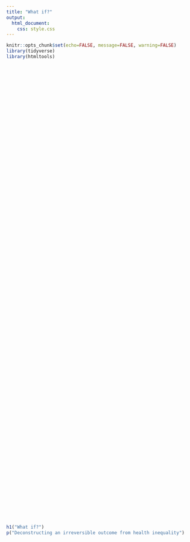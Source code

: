 ```yaml
---
title: "What if?"
output: 
  html_document:
    css: style.css
---
```


```r
knitr::opts_chunk$set(echo=FALSE, message=FALSE, warning=FALSE)
library(tidyverse)
library(htmltools)
```


<!-------------------------------- Story zone --------------------------------->

<div class="story">

  <div id="scene0" class="scene" style="width: 100vw; height: 100vh; padding: 30vh 0;">
```r
h1("What if?")
p("Deconstructing an irreversible outcome from health inequality")
```
  </div>

  <div id="scene1" class="scene" style="height: 300vh; padding: 0 0;">
```r
div(
  id = "scene1_box", style = "height: 100vh; width: 40vw; padding: 10vh 0;",
  div(id = "scene1_common", style = "width: 100%; display: inline-block; visibility: hidden;",
      p(tags$i("Both are...")), 
      p("63 years old and male", br(),
        "fathers of two daughters", br(),
        "patients with severe heart disease")
  ),
  
  div(style = "width: 100%; display: inline-block; padding-top: 3vh;",
      div(style = "width: 50%; float: left;",
          img(src = "img/silhouette_lee.png", style = "width: 8.9vw; height: 10.3vw; opacity: 0.7;")),
      div(style = "width: 50%; float: right;",
          img(src = "img/silhouette_song.png", style = "width: 8.9vw; height: 10.3vw; opacity: 0.7;"))
  ),
  div(style = "width: 100%; display: inline-block;",
      div(style = "float: left; width: 45%; padding-left: 3vw;", h1("Ajay")),
      div(style = "float: left; width: 10%; padding-top: 4vh;", p("&")),
      div(style = "float: left; width: 45%; padding-right: 3vw;", h1("Bob"))
  ),
  
  div(id = "scene1_diff1", style = "width: 100%; display: inline-block; padding: 50px 0; visibility: hidden;", 
      p(tags$i("However...")), 
      div(style = "width: 50%; float: left;",
          p("Ajay recovered from a", br(), 
            "bypass surgery and", br(), 
            "was discharged from hospital")),
      div(style = "width: 50%; float: right;",
          p(HTML("&nbsp;"), br(), 
            "Bob died at the hospital"))
  ),
  div(id = "scene1_diff2", style = "width: 100%; display: inline-block; visibility: hidden;",
      div(style = "width: 50%; float:left;",
          p(img(src = "img/a_marker.png", style = "width: 2vw; height: 2.5vw;"),
            "Ajay is in ", span(class = "imd10", "Hart"),", Hampshire")),
      div(style = "width: 50%; float:right;",
          p(img(src = "img/b_marker.png", style = "width: 2vw; height: 2.5vw;"),
            "Bob is in ", span(class = "imd1", "Blackpool")))
  )
)
```
  </div>

  <div id="scene2" class="scene">
```r
h1("That is not a coincidence")
```
  </div>

  <div id="scene3" class="scene">
```r
h1("What if")
p("Bob had gone to the hospital", br(), 
  "at the right time?")
```
  </div>

  <div id="scene4" class="scene">
```r
h1("What if")
p("Bob had seen his GP more regularly", br(), 
  "so that his GP could've detected and prevented", br(), 
  "his condition earlier...")
```
  </div>

  <div id="scene5" class="scene">
```r
p("...instead of ad hoc visits", br(), 
  "to the Accident and Emergency (A&E)", br(),
  "department?")
```
  </div>

  <div id="scene6" class="scene">
```r
h1("What if")
p("Bob had not been obese and", br(), 
  "had a healthier lifestyle?")
```
  </div>

  <div id="scene7" class="scene">
```r
h1("What if")
p("Bob had enjoyed a better quality education", br(), 
  "so that his employment prospects and", br(), 
  "lifestyle would have been better?")
```
  </div>
  
  <div id="scene8" class="scene" style="height: 160vh;">
```r
h1("What if")
p("Bob had not lived in a poor quality, cold house as a child", br(), 
  "which contributed to his asthma", br(), 
  "that sometimes prevented him from attending school?")
```
  </div>

  <div id="scene9" class="scene" style="width: 100vw; height: 400vh; padding: 0 0;">
```r
div(
  id = "scene9_box", style = "height: 100vh; width: 100vw;",
  
  div(id = "scene9_text1",
      h1("All these things made the difference between Ajay recovery and Bob's premature death")),
  
  div(id = "scene9_text2", style = "visibility: hidden;",
      h1("Unfortunately, the situation will be worsened generation after generation, if untouched")),
  
  div(id = "scene9_text3", style = "visibility: hidden;",
      h1("The effect of growing health inequalities is felt across the whole nation"),
      div(class = "row",
          div(class = "column3-margin", HTML("&nbsp;")),
          div(class = "column3", 
              p(tags$b(style = "font-size: 2.5vw;", "54,020 years"), br(),
                "of life of under 75 were lost", br(),
                "due to heart disease:", br(),
                tags$b(style = "font-size: 2.5vw;", "7,080 years"), br(),
                "in the most deprived decile vs", br(),
                tags$b(style = "font-size: 2.5vw;", "3,935 years"), br(),
                "in the least deprived decile")
          ),
          div(class = "column3", 
              
              p("If entire England had", br(),
                "the same infant death rate of", br(),
                "the least deprived quintile,", br(),
                tags$b(style = "font-size: 2.5vw;", "500 more", br(), "babies"), br(),
                "would survive", br(),
                "beyond the first year")
          ),
          div(class = "column3", 
              
              p("Health inequalities lead to", br(),
                "productivity losses of", br(),
                tags$b(style = "font-size: 2.5vw;", HTML("&pound;"), "31-33bn"), br(),
                "per annum and ", br(),
                "direct NHS costs of", br(),
                tags$b(style = "font-size: 2.5vw;", HTML("&pound;"), "5.5bn"))
              
          ),
          div(class = "column3-margin", HTML("&nbsp;")),
      )
  )
)
```
  </div>

  <div id="scene10" class="scene" style="width: 100vw; height: 30vh; padding: 0 0;">
```r
p("By Owen Cho and Eileen Robertson")
p(style = "font-size: 0.9vw", "Acknowledgement: Nicole Meikle for design advice")
p(HTML("&nbsp;"))
p(HTML("&nbsp;"))
p(HTML("&nbsp;"))
p(HTML("&nbsp;"))
p(HTML("&nbsp;"))
p(style = "font-size: 0.8vw; text-align: right;",
  "For details about source and data processing, please refer ",
  a(href = "technical_paper.html", target = "_blank", "technical paper"), 
  HTML("&nbsp;&nbsp;&nbsp;&nbsp;&nbsp;&nbsp;"), br(),
  a(href = "https://github.com/healthpolicy/nhs_whatif", target = "_blank", "GitHub repo"),
  HTML("&nbsp;&nbsp;&nbsp;&nbsp;&nbsp;&nbsp;")
)

  

```
  </div>

</div>

<!-------------------------------- Vis zone ----------------------------------->

<div class="vis">
```r
r2d3::r2d3(data = jsonlite::read_json("js/data.json"),
           script = "js/conductor.js",
           dependencies="js/setup.js")
```
</div>
